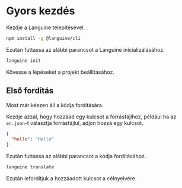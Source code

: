 # Gyors kezdés

Kezdje a Languine telepítésével.

```bash
npm install -g @languine/cli
```

Ezután futtassa az alábbi parancsot a Languine inicializálásához.

```bash
languine init
```

Kövesse a lépéseket a projekt beállításához.

## Első fordítás

Most már készen áll a kódja fordítására.

Kezdje azzal, hogy hozzáad egy kulcsot a forrásfájlhoz, például ha az `en.json`-t választja forrásfájlul, adjon hozzá egy kulcsot.

```json
{
  "hello": "Helló"
}
```

Ezután futtassa az alábbi parancsot a kódja fordításához.

```bash
languine translate
```

Ezután lefordítjuk a hozzáadott kulcsot a célnyelvére.